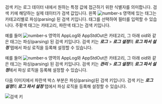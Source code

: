 <InDoc pages="log-search,aws-log-search">

검색 키는 로그 데이터 내에서 원하는 특정 값에 접근하기 위한 식별자를 의미합니다. 검색 키에 해당하는 실제 데이터가 검색 값입니다. 왼쪽 ![number-s](/img/number-02.png) 영역에 있는 태그는 카테고리별로 파싱(parsing) 된 검색 키입니다. 태그를 선택하여 필터를 입력할 수 있습니다. <span class='logwr'>주황색</span> 태그는 카테고리, <span class='lowfg'>파란색</span> 태그는 검색 키입니다.

</InDoc>

<InDoc pages='log-search'>

예를 들어 ![number-s](/img/number-02.png) 영역의 <span class='logwr'>AppLog</span>와 <span class='logwr'>AppStdOut</span>은 카테고리, 그 아래 <span class='lowfg'>oid</span>와 같은 태그는 파싱(parsing) 된 검색 키입니다. 검색 키는 ***로그*** > ***로그 설정***의 ***로그 파서 설정*** 탭에서 파싱 로직을 등록해 설정할 수 있습니다. 

</InDoc>

<InDoc pages='aws-log-search'>

예를 들어 ![number-s](/img/number-02.png) 영역의 <span class='logwr'>AppLog</span>와 <span class='logwr'>AppStdOut</span>은 카테고리, 그 아래 <span class='lowfg'>oid</span>와 같은 태그는 파싱(parsing) 된 검색 키입니다. 검색 키는 ***관리*** > ***로그 설정***의 ***로그 파서 설정***에서 파싱 로직을 등록해 설정할 수 있습니다.

</InDoc>

<InDoc pages="log-lt,aws-log-lt">

다음 이미지에서 파란색 박스 부분은 파싱(parsing)된 검색 키입니다. 검색 키는 ***로그 설정***의 ***로그 파서 설정*** 탭에서 파싱 로직을 등록해 설정할 수 있습니다.

![검색 키](https://img.whatap.io/media/images/livetail_007_parsed_key.png)

</InDoc>